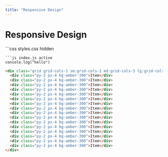 ```yaml
---
title: "Responsive Design"
---
```

 
# Responsive Design
 

<Playground preset="tailwind">
```css styles.css hidden

```
```js index.js active
console.log("hello")
```
```html index.html hidden
<div class="grid grid-cols-1 sm:grid-cols-2 md:grid-cols-3 lg:grid-cols-4 xl:grid-cols-6 2xl:grid-cols-6 gap-4">
  <div class="py-2 px-4 bg-amber-300">Item</div>
  <div class="py-2 px-4 bg-amber-300">Item</div>
  <div class="py-2 px-4 bg-amber-300">Item</div>
  <div class="py-2 px-4 bg-amber-300">Item</div>
  <div class="py-2 px-4 bg-amber-300">Item</div>
  <div class="py-2 px-4 bg-amber-300">Item</div>
  <div class="py-2 px-4 bg-amber-300">Item</div>
  <div class="py-2 px-4 bg-amber-300">Item</div>
  <div class="py-2 px-4 bg-amber-300">Item</div>
  <div class="py-2 px-4 bg-amber-300">Item</div>
  <div class="py-2 px-4 bg-amber-300">Item</div>
  <div class="py-2 px-4 bg-amber-300">Item</div>
  <div class="py-2 px-4 bg-amber-300">Item</div>
  <div class="py-2 px-4 bg-amber-300">Item</div>
  <div class="py-2 px-4 bg-amber-300">Item</div>
  <div class="py-2 px-4 bg-amber-300">Item</div>
</div>
```
</Playground>

